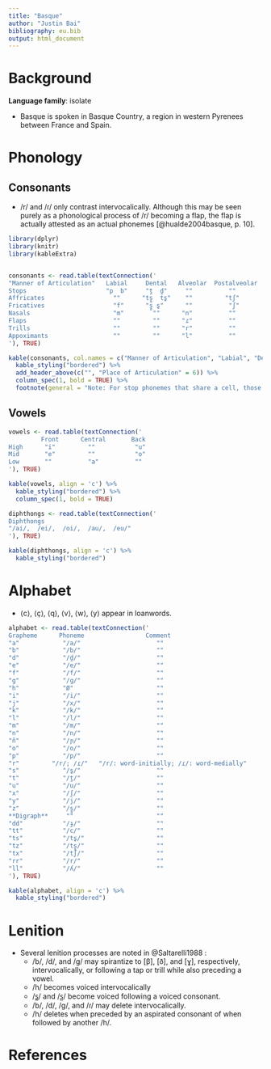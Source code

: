 ---
title: "Basque"
author: "Justin Bai"
bibliography: eu.bib
output: html_document
---
# Background

**Language family**: isolate

* Basque is spoken in Basque Country, a region in western Pyrenees between France and Spain.

# Phonology

## Consonants

* /r/ and /ɾ/ only contrast intervocalically. Although this may be seen purely as a phonological process of /r/ becoming a flap, the flap is actually attested as an actual phonemes [@hualde2004basque, p. 10].

```{r echo=FALSE, message=FALSE, warning=FALSE, results = 'asis'}

library(dplyr)
library(knitr)
library(kableExtra)


consonants <- read.table(textConnection('
"Manner of Articulation"   Labial     Dental   Alveolar  Postalveolar   Palatal     Velar  
Stops                      "p  b"     "t̪  d̪"     ""          ""         "c  ɟ"     "k  ɡ"      
Affricates                   ""      "ts̻  ts̺"    ""         "tʃ"          ""         ""     
Fricatives                   "f"      "s̻ s̺"      ""          "ʃ"          ""         "x"
Nasals                       "m"        ""      "n"          ""           "ɲ"        ""
Flaps                        ""         ""      "ɾ"          ""           ""         ""
Trills                       ""         ""      "r"          ""           ""         ""
Appoximants                  ""         ""      "l"          ""          "j ʎ"       ""
'), TRUE)

kable(consonants, col.names = c("Manner of Articulation", "Labial", "Dental", "Alveolar", "Postalveolar", "Palatal", "Velar"), align = 'c') %>%
  kable_styling("bordered") %>%
  add_header_above(c("", "Place of Articulation" = 6)) %>%
  column_spec(1, bold = TRUE) %>%
  footnote(general = "Note: For stop phonemes that share a cell, those on the left are voiceless and those on the right are voiced. The dental affricates and fricatives are both voiceless, but those on the left are laminal and those on the right are apical. The palatal approximants are both voiced, but the one on the right is lateral.", general_title = "")
```

## Vowels

```{r echo=FALSE, message=FALSE, warning=FALSE, results = 'asis'}

vowels <- read.table(textConnection('
         Front      Central       Back
High      "i"         ""           "u"
Mid       "e"         ""           "o"
Low       ""          "a"          ""
'), TRUE)

kable(vowels, align = 'c') %>%
  kable_styling("bordered") %>%
  column_spec(1, bold = TRUE)

diphthongs <- read.table(textConnection('
Diphthongs
"/ai/,  /ei/,  /oi/,  /au/,  /eu/"
'), TRUE)

kable(diphthongs, align = 'c') %>%
  kable_styling("bordered")
```    

# Alphabet

* ⟨c⟩, ⟨ç⟩, ⟨q⟩, ⟨v⟩, ⟨w⟩, ⟨y⟩ appear in loanwords.

```{r echo=FALSE, message=FALSE, warning=FALSE, results = 'asis'}

alphabet <- read.table(textConnection('
Grapheme      Phoneme                 Comment
"a"            "/a/"                     ""
"b"            "/b/"                     ""
"d"            "/d̪/"                     ""
"e"            "/e/"                     ""
"f"            "/f/"                     ""
"g"            "/ɡ/"                     ""
"h"            "Ø"                       ""
"i"            "/i/"                     ""
"j"            "/x/"                     ""
"k"            "/k/"                     ""
"l"            "/l/"                     ""
"m"            "/m/"                     ""
"n"            "/n/"                     ""
"ñ"            "/ɲ/"                     ""
"o"            "/o/"                     ""
"p"            "/p/"                     ""
"r"         "/r/; /ɾ/"   "/r/: word-initially; /ɾ/: word-medially"  
"s"            "/s̺/"                     ""
"t"            "/t̪/"                     ""
"u"            "/u/"                     ""
"x"            "/ʃ/"                     ""
"y"            "/j/"                     ""
"z"            "/s̻/"                     ""
**Digraph**     ""                       ""
"dd"           "/ɟ/"                     ""
"tt"           "/c/"                     ""
"ts"           "/ts̺/"                    ""
"tz"           "/ts̻/"                    ""
"tx"           "/tʃ/"                    ""
"rr"           "/r/"                     ""
"ll"           "/ʎ/"                     ""
'), TRUE)

kable(alphabet, align = 'c') %>%
  kable_styling("bordered")
```

# Lenition

* Several lenition processes are noted in @Saltarelli1988 :
    - /b/, /d/, and /g/ may spirantize to [β], [ð], and [ɣ], respectively, intervocalically, or following a tap or trill while also preceding a vowel.
    - /h/ becomes voiced intervocalically
    - /s̻/ and /s̺/ become voiced following a voiced consonant.
    - /b/, /d/, /g/, and /ɾ/ may delete intervocalically.
    - /h/ deletes when preceded by an aspirated consonant of when followed by another /h/.

# References
